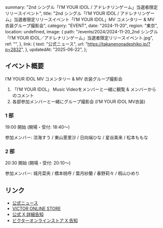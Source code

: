   summary: "2nd シングル「I’M YOUR IDOL / アドレナリンゲーム」当選者限定リリースイベント",
  title:
    "2nd シングル「I’M YOUR IDOL / アドレナリンゲーム」当選者限定リリースイベント「I’M YOUR IDOL」MV コメンタリー & MV 衣装グループ撮影会",
  category: "EVENT",
  date: "2024-11-20",
  region: "東京",
  location: undefined,
  image: {
    path: "/events/2024/2024-11-20_2nd シングル「I’M YOUR IDOL／アドレナリンゲーム」当選者限定リリースイベント.jpg",
    ref: "",
  },
  link: {
    text: "公式ニュース",
    url: "https://takanenonadeshiko.jp/?p=2832",
  },
  updatedAt: "2025-06-22",
};

## イベント概要

I’M YOUR IDOL MV コメンタリー & MV 衣装グループ撮影会

1. 「I’M YOUR IDOL」 Music Videoをメンバーと一緒に観覧 & メンバーからのコメント
1. 各部参加メンバーと一緒にグループ撮影会 (I’M YOUR IDOL MV衣装)

### 1 部

19:00 開始 (開場・受付: 18:40〜)

参加メンバー: 涼海すう / 東山恵里沙 / 日向端ひな / 星谷美来 / 松本ももな

### 2 部

20:30 開始 (開場・受付: 20:10〜)

参加メンバー: 城月菜央 / 橋本桃呼 / 葉月紗蘭 / 春野莉々 / 籾山ひめり

## リンク

- [公式ニュース](https://takanenonadeshiko.jp/?p=2832)
- [VICTOR ONLINE STORE](https://victor-store.jp/special/takaneko20241120)
- [公式 X 詳細告知](https://x.com/takanenofficial/status/1855922180187365790)
- [ビクターオンラインストア X 告知](https://x.com/vos_jn/status/1855899517239062547)
